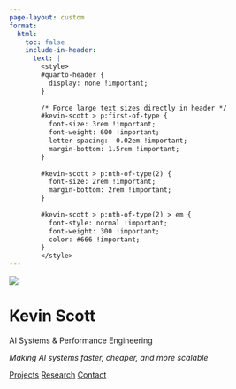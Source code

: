 ```yaml
---
page-layout: custom
format:
  html:
    toc: false
    include-in-header:
      text: |
        <style>
        #quarto-header {
          display: none !important;
        }
        
        /* Force large text sizes directly in header */
        #kevin-scott > p:first-of-type {
          font-size: 3rem !important;
          font-weight: 600 !important;
          letter-spacing: -0.02em !important;
          margin-bottom: 1.5rem !important;
        }
        
        #kevin-scott > p:nth-of-type(2) {
          font-size: 2rem !important;
          margin-bottom: 2rem !important;
        }
        
        #kevin-scott > p:nth-of-type(2) > em {
          font-style: normal !important;
          font-weight: 300 !important;
          color: #666 !important;
        }
        </style>
---
```


::: {.hero-container}
::: {.hero-content}
![](chip-min.png){.hero-image}

# Kevin Scott

AI Systems & Performance Engineering

*Making AI systems faster, cheaper, and more scalable*

::: {.hero-links}
[Projects](projects.qmd) [Research](blog.qmd) [Contact](contact.qmd)
:::

::: {.social-links}
<a href="mailto:klscott.learning@gmail.com"><i class="bi bi-envelope-fill"></i></a>
<a href="https://linkedin.com/in/kevin-scott-9361315/"><i class="bi bi-linkedin"></i></a>
<a href="https://github.com/kevin-lyle-scott"><i class="bi bi-github"></i></a>
:::
:::
:::
